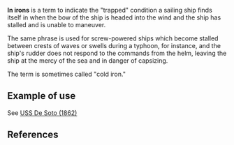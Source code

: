 '''In irons''' is a term to indicate the "trapped" condition a sailing ship finds itself in when the bow of the ship is headed into the wind and the ship has stalled and is unable to maneuver.

The same phrase is used for screw-powered ships which become stalled between crests of waves or swells during a typhoon, for instance, and the ship's rudder does not respond to the commands from the helm, leaving the ship at the mercy of the sea and in danger of capsizing. 

The term is sometimes called "cold iron."

== Example of use ==

See [[USS De Soto (1862)]]

== References ==
{{DANFS}}